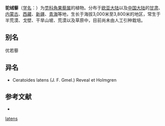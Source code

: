 {{Speciesbox
| name = 驼绒藜
| status = 
| status_system = 
| image = 
| genus = Ceratocarpus
| species = latens
| authority = (J. F. Gmel.) Reveal et Holmgren
}}

'''驼绒藜'''（[[学名|学名]]：{{lang|la|''Ceratocarpus latens''}}）为[[苋科|苋科]][[角果藜属|角果藜属]]的植物。分布于[[欧亚大陆|欧亚大陆]]以及[[中国大陆|中国大陆]]的[[甘肃|甘肃]]、[[内蒙古|内蒙古]]、[[西藏|西藏]]、[[新疆|新疆]]、[[青海|青海]]等地，生长于海拔3,000米至3,800米的地区，常生于半荒漠、戈壁、干旱山坡、荒漠以及草原中，目前尚未由人工引种栽培。

== 别名 ==
优若藜

== 异名 ==
* Ceratoides latens (J. F. Gmel.) Reveal et Holmgren

== 参考文献 ==
<div class="references-small">
* {{cite web| url =http://www.bioinfo.cn/db05/KmzwSpecies.php?action=view&id=3892| title =驼绒藜| work =《中国高等植物数据库全库》| publisher =中国科学院微生物研究所| author =昆明植物研究所| accessdate =2009-02-24| deadurl =yes| archiveurl =https://web.archive.org/web/20160305071023/http://www.bioinfo.cn/db05/KmzwSpecies.php?action=view&id=3892| archivedate =2016-03-05}}
</div>

{{DEFAULTSORT:Ceratocarpus latens}}
[[Category:角果藜属|latens]]


{{Amaranthaceae-stub}}